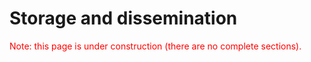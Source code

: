 # Storage and dissemination

<span style=color:red>Note: this page is under construction (there are no complete sections).</span>
